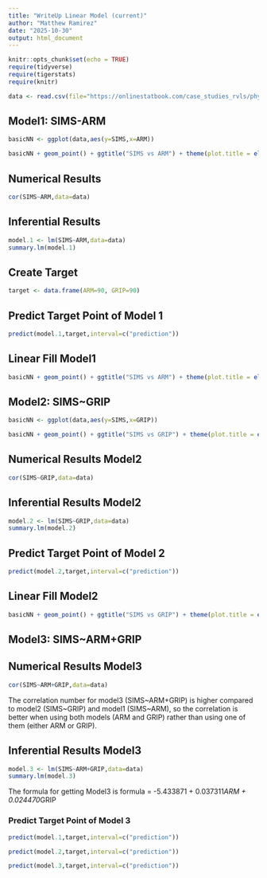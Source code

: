 ```yaml
---
title: "WriteUp Linear Model (current)"
author: "Matthew Ramirez"
date: "2025-10-30"
output: html_document
---
```


```r
knitr::opts_chunk$set(echo = TRUE)
require(tidyverse)
require(tigerstats)
require(knitr)

data <- read.csv(file="https://onlinestatbook.com/case_studies_rvls/physical_strength/data.txt",sep="",header=TRUE)  
```

## Model1: SIMS-ARM
```r
basicNN <- ggplot(data,aes(y=SIMS,x=ARM))
```

```r
basicNN + geom_point() + ggtitle("SIMS vs ARM") + theme(plot.title = element_text(hjust = 0.5,size = 20))
```

## Numerical Results

```r
cor(SIMS~ARM,data=data)
```

## Inferential Results

```r
model.1 <- lm(SIMS~ARM,data=data)
summary.lm(model.1)
```

## Create Target

```r
target <- data.frame(ARM=90, GRIP=90)
```

## Predict Target Point of Model 1

```r
predict(model.1,target,interval=c("prediction"))
```

## Linear Fill Model1

```r
basicNN + geom_point() + ggtitle("SIMS vs ARM") + theme(plot.title = element_text(hjust = 0.5,size = 20)) + geom_smooth(method=lm)
```

## Model2: SIMS~GRIP

```r
basicNN <- ggplot(data,aes(y=SIMS,x=GRIP))
```

```r
basicNN + geom_point() + ggtitle("SIMS vs GRIP") + theme(plot.title = element_text(hjust = 0.5,size = 20))
```

## Numerical Results Model2

```r
cor(SIMS~GRIP,data=data)
```

## Inferential Results Model2

```r
model.2 <- lm(SIMS~GRIP,data=data)
summary.lm(model.2)
```

## Predict Target Point of Model 2

```r
predict(model.2,target,interval=c("prediction"))
```

## Linear Fill Model2

```r
basicNN + geom_point() + ggtitle("SIMS vs GRIP") + theme(plot.title = element_text(hjust = 0.5,size = 20)) + geom_smooth(method=lm)
```

## Model3: SIMS~ARM+GRIP



## Numerical Results Model3

```r
cor(SIMS~ARM+GRIP,data=data)
```

The correlation number for model3 (SIMS~ARM+GRIP) is higher compared to model2 (SIMS~GRIP) and model1 (SIMS~ARM), so the correlation is better when using both models (ARM and GRIP) rather than using one of them (either ARM or GRIP).

## Inferential Results Model3

```r
model.3 <- lm(SIMS~ARM+GRIP,data=data)
summary.lm(model.3)
```

The formula for getting Model3 is formula = -5.433871 + 0.037311*ARM + 0.024470*GRIP 

### Predict Target Point of Model 3 

```r
predict(model.1,target,interval=c("prediction"))
```

```r
predict(model.2,target,interval=c("prediction"))
```

```r
predict(model.3,target,interval=c("prediction"))
```


















